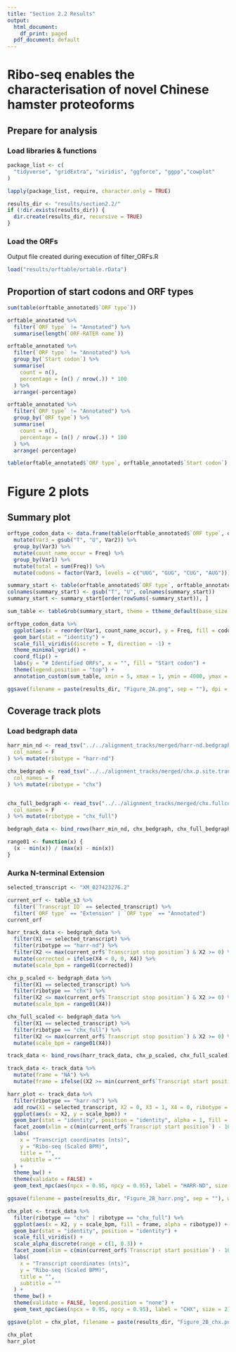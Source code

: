 ```yaml
---
title: "Section 2.2 Results"
output:
  html_document:
    df_print: paged
  pdf_document: default
---
```


# Ribo-seq enables the characterisation of novel Chinese hamster proteoforms

## Prepare for analysis
### Load libraries & functions
```r
package_list <- c(
  "tidyverse", "gridExtra", "viridis", "ggforce", "ggpp","cowplot"
)

lapply(package_list, require, character.only = TRUE)
```

```r
results_dir <- "results/section2.2/"
if (!dir.exists(results_dir)) {
  dir.create(results_dir, recursive = TRUE)
}
```

### Load the ORFs
Output file created during execution of filter_ORFs.R
```r
load("results/orftable/ortable.rData")
```

## Proportion of start codons and ORF types
```r
sum(table(orftable_annotated$`ORF type`))

orftable_annotated %>%
  filter(`ORF type` != "Annotated") %>%
  summarise(length(`ORF-RATER name`))

orftable_annotated %>%
  filter(`ORF type` != "Annotated") %>%
  group_by(`Start codon`) %>%
  summarise(
    count = n(),
    percentage = (n() / nrow(.)) * 100
  ) %>%
  arrange(-percentage)

orftable_annotated %>%
  filter(`ORF type` != "Annotated") %>%
  group_by(`ORF type`) %>%
  summarise(
    count = n(),
    percentage = (n() / nrow(.)) * 100
  ) %>%
  arrange(-percentage)

table(orftable_annotated$`ORF type`, orftable_annotated$`Start codon`)
```

# Figure 2 plots
## Summary plot
```r
orftype_codon_data <- data.frame(table(orftable_annotated$`ORF type`, orftable_annotated$`Start codon`)) %>%
  mutate(Var3 = gsub("T", "U", Var2)) %>%
  group_by(Var3) %>%
  mutate(count_name_occur = Freq) %>%
  group_by(Var1) %>%
  mutate(total = sum(Freq)) %>%
  mutate(codons = factor(Var3, levels = c("UUG", "GUG", "CUG", "AUG")))

summary_start <- table(orftable_annotated$`ORF type`, orftable_annotated$`Start codon`)
colnames(summary_start) <- gsub("T", "U", colnames(summary_start))
summary_start <- summary_start[order(rowSums(-summary_start)), ]

sum_table <- tableGrob(summary_start, theme = ttheme_default(base_size = 12, padding = unit(c(1, 1), "mm")))

orftype_codon_data %>%
  ggplot(aes(x = reorder(Var1, count_name_occur), y = Freq, fill = codons)) +
  geom_bar(stat = "identity") +
  scale_fill_viridis(discrete = T, direction = -1) +
  theme_minimal_vgrid() +
  coord_flip() +
  labs(y = "# Identified ORFs", x = "", fill = "Start codon") +
  theme(legend.position = "top") +
  annotation_custom(sum_table, xmin = 5, xmax = 1, ymin = 4000, ymax = 5500)

ggsave(filename = paste(results_dir, "Figure_2A.png", sep = ""), dpi = 700, device = "png")
```
## Coverage track plots
### Load bedgraph data
```r
harr_min_nd <- read_tsv("../../alignment_tracks/merged/harr-nd.bedgraph",
  col_names = F
) %>% mutate(ribotype = "harr-nd")

chx_bedgraph <- read_tsv("../../alignment_tracks/merged/chx.p.site.transcriptome.bedgraph",
  col_names = F
) %>% mutate(ribotype = "chx")


chx_full_bedgraph <- read_tsv("../../alignment_tracks/merged/chx.fullcov.transcriptome.bedgraph",
  col_names = F
) %>% mutate(ribotype = "chx_full")

bedgraph_data <- bind_rows(harr_min_nd, chx_bedgraph, chx_full_bedgraph)

range01 <- function(x) {
  (x - min(x)) / (max(x) - min(x))
}
```
### Aurka N-terminal Extension
```r
selected_transcript <- "XM_027423276.2"

current_orf <- table_s3 %>%
  filter(`Transcript ID` == selected_transcript) %>%
  filter(`ORF type` == "Extension" | `ORF type` == "Annotated")
current_orf

harr_track_data <- bedgraph_data %>%
  filter(X1 == selected_transcript) %>%
  filter(ribotype == "harr-nd") %>%
  filter(X2 <= max(current_orf$`Transcript stop position`) & X2 >= 0) %>%
  mutate(corrected = ifelse(X4 < 0, 0, X4)) %>%
  mutate(scale_bpm = range01(corrected))

chx_p_scaled <- bedgraph_data %>%
  filter(X1 == selected_transcript) %>%
  filter(ribotype == "chx") %>%
  filter(X2 <= max(current_orf$`Transcript stop position`) & X2 >= 0) %>%
  mutate(scale_bpm = range01(X4))

chx_full_scaled <- bedgraph_data %>%
  filter(X1 == selected_transcript) %>%
  filter(ribotype == "chx_full") %>%
  filter(X2 <= max(current_orf$`Transcript stop position`) & X2 >= 0) %>%
  mutate(scale_bpm = range01(X4))

track_data <- bind_rows(harr_track_data, chx_p_scaled, chx_full_scaled)

track_data <- track_data %>%
  mutate(frame = "NA") %>%
  mutate(frame = ifelse((X2 >= min(current_orf$`Transcript start position`) & X2 <= current_orf$`Transcript stop position`[2] & ribotype == "chx"), (X2 - current_orf$`Transcript start position`) %% 3, NA))

harr_plot <- track_data %>%
  filter(ribotype == "harr-nd") %>%
  add_row(X1 = selected_transcript, X2 = 0, X3 = 1, X4 = 0, ribotype = "harr-nd", corrected = 0, scale_bpm = 0, .before = 1) %>%
  ggplot(aes(x = X2, y = scale_bpm)) +
  geom_bar(stat = "identity", position = "identity", alpha = 1, fill = "#404788FF") +
  facet_zoom(xlim = c(min(current_orf$`Transcript start position`) - 10, max(current_orf$`Transcript start position`) + 10), zoom.size = 1, split = F) +
  labs(
    x = "Transcript coordinates (nts)",
    y = "Ribo-seq (Scaled BPM)",
    title = "",
    subtitle = ""
  ) +
  theme_bw() +
  theme(validate = FALSE) +
  geom_text_npc(aes(npcx = 0.95, npcy = 0.95), label = "HARR-ND", size = 2)

ggsave(filename = paste(results_dir, "Figure_2B_harr.png", sep = ""), width = 6, height = 4, device = "png", dpi = 700)

chx_plot <- track_data %>%
  filter(ribotype == "chx" | ribotype == "chx_full") %>%
  ggplot(aes(x = X2, y = scale_bpm, fill = frame, alpha = ribotype)) +
  geom_bar(stat = "identity", position = "identity") +
  scale_fill_viridis() +
  scale_alpha_discrete(range = c(1, 0.3)) +
  facet_zoom(xlim = c(min(current_orf$`Transcript start position`) - 10, max(current_orf$`Transcript start position`) + 10), shrink = FALSE, zoom.size = 1) +
  labs(
    x = "Transcript coordinates (nts)",
    y = "Ribo-seq (Scaled BPM)",
    title = "",
    subtitle = ""
  ) +
  theme_bw() +
  theme(validate = FALSE, legend.position = "none") +
  geom_text_npc(aes(npcx = 0.95, npcy = 0.95), label = "CHX", size = 2)

ggsave(plot = chx_plot, filename = paste(results_dir, "Figure_2B_chx.png", sep = ""), width = 6, height = 4, device = "png", dpi = 700)

chx_plot
harr_plot
```
